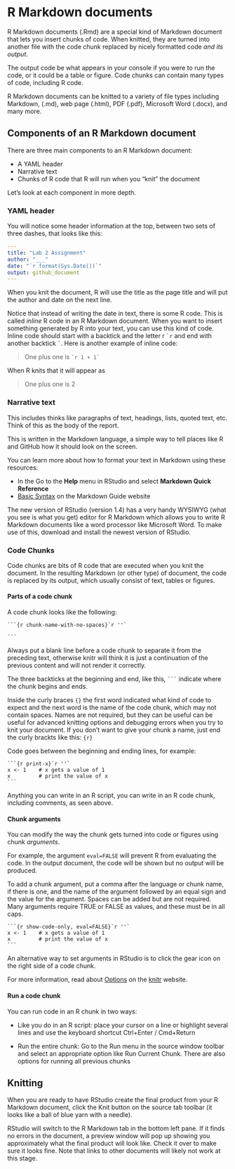 # R Markdown documents

R Markdown documents (.Rmd) are a special kind of Markdown document that lets you insert chunks of code. When knitted, they are turned into another file with the code chunk replaced by nicely formatted code *and its output*.

The output code be what appears in your console if you were to run the code, or it could be a table or figure. Code chunks can contain many types of code, including R code.

R Markdown documents can be knitted to a variety of file types including Markdown, (.md), web page (.html), PDF (.pdf), Microsoft Word (.docx), and many more.

## Components of an R Markdown document

There are three main components to an R Markdown document:

-   A YAML header
-   Narrative text
-   Chunks of R code that R will run when you "knit" the document

Let's look at each component in more depth.

### YAML header

You will notice some header information at the top, between two sets of three dashes, that looks like this:

``` .yaml
---
title: "Lab 2 Assignment"
author: "___"
date: "`r format(Sys.Date())`"
output: github_document
---
```

When you knit the document, R will use the title as the page title and will put the author and date on the next line.

Notice that instead of writing the date in text, there is some R code. This is called *inline* R code in an R Markdown document. When you want to insert something generated by R into your text, you can use this kind of code. Inline code should start with a backtick and the letter r `` `r `` and end with another backtick `` ` ``. Here is another example of inline code:

> One plus one is `` `r 1 + 1` ``

When R knits that it will appear as

> One plus one is 2

### Narrative text

This includes thinks like paragraphs of text, headings, lists, quoted text, etc. Think of this as the body of the report.

This is written in the Markdown language, a simple way to tell places like R and GitHub how it should look on the screen.

You can learn more about how to format your text in Markdown using these resources:

-   In the Go to the **Help** menu in RStudio and select **Markdown Quick Reference**
-   [Basic Syntax](https://www.markdownguide.org/basic-syntax/ "Basic Syntax | Markdown Guide") on the Markdown Guide website

The new version of RStudio (version 1.4) has a very handy WYSIWYG (what you see is what you get) editor for R Markdown which allows you to write R Markdown documents like a word processor like Microsoft Word. To make use of this, download and install the newest version of RStudio.

### Code Chunks

Code chunks are bits of R code that are executed when you knit the document. In the resulting Markdown (or other type) of document, the code is replaced by its output, which usually consist of text, tables or figures.

#### Parts of a code chunk

A code chunk looks like the following:

````
```{r chunk-name-with-no-spaces}`r ''`

```
````

Always put a blank line before a code chunk to separate it from the preceding text, otherwise knitr will think it is just a continuation of the previous content and will not render it correctly.

The three backticks at the beginning and end, like this, ```` ``` ```` indicate where the chunk begins and ends.

Inside the curly braces `{}` the first word indicated what kind of code to expect and the next word is the name of the code chunk, which may not contain spaces. Names are not required, but they can be useful can be useful for advanced knitting options and debugging errors when you try to knit your document. If you don't want to give your chunk a name, just end the curly brackts like this: `{r}`

Code goes between the beginning and ending lines, for example:

````
```{r print-x}`r ''`
x <- 1    # x gets a value of 1
x         # print the value of x
```
````

Anything you can write in an R script, you can write in an R code chunk, including comments, as seen above.

#### Chunk arguments

You can modify the way the chunk gets turned into code or figures using chunk *arguments*.

For example, the argument `eval=FALSE` will prevent R from evaluating the code. In the output document, the code will be shown but no output will be produced.

To add a chunk argument, put a comma after the language or chunk name, if there is one, and the name of the argument followed by an equal sign and the value for the argument. Spaces can be added but are not required. Many arguments require TRUE or FALSE as values, and these must be in all caps.

````
```{r show-code-only, eval=FALSE}`r ''`
x <- 1    # x gets a value of 1
x         # print the value of x
```
````

An alternative way to set arguments in RStudio is to click the gear icon on the right side of a code chunk.

For more information, read about [Options](https://yihui.org/knitr/options/) on the [knitr](https://yihui.org/knitr/) website.

#### Run a code chunk

You can run code in an R chunk in two ways:

-   Like you do in an R script: place your cursor on a line or highlight several lines and use the keyboard shortcut Ctrl+Enter / Cmd+Return

-   Run the entire chunk: Go to the Run menu in the source window toolbar and select an appropriate option like Run Current Chunk. There are also options for running all previous chunks

## Knitting

When you are ready to have RStudio create the final product from your R Markdown document, click the Knit button on the source tab toolbar (it looks like a ball of blue yarn with a needle).

RStudio will switch to the R Markdown tab in the bottom left pane. If it finds no errors in the document, a preview window will pop up showing you approximately what the final product will look like. Check it over to make sure it looks fine. Note that links to other documents will likely not work at this stage.
